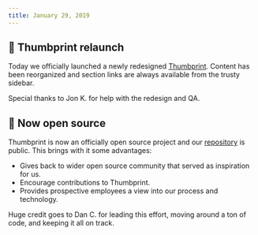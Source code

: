 ```yaml
---
title: January 29, 2019
---
```


## 🎉 Thumbprint relaunch

Today we officially launched a newly redesigned [Thumbprint](https://thumbprint.design). Content has been reorganized and section links are always available from the trusty sidebar.

Special thanks to Jon K. for help with the redesign and QA.

## 💾 Now open source

Thumbprint is now an officially open source project and our [repository](https://github.com/thumbtack/thumbprint) is public. This brings with it some advantages:

-   Gives back to wider open source community that served as inspiration for us.
-   Encourage contributions to Thumbprint.
-   Provides prospective employees a view into our process and technology.

Huge credit goes to Dan C. for leading this effort, moving around a ton of code, and keeping it all on track.
